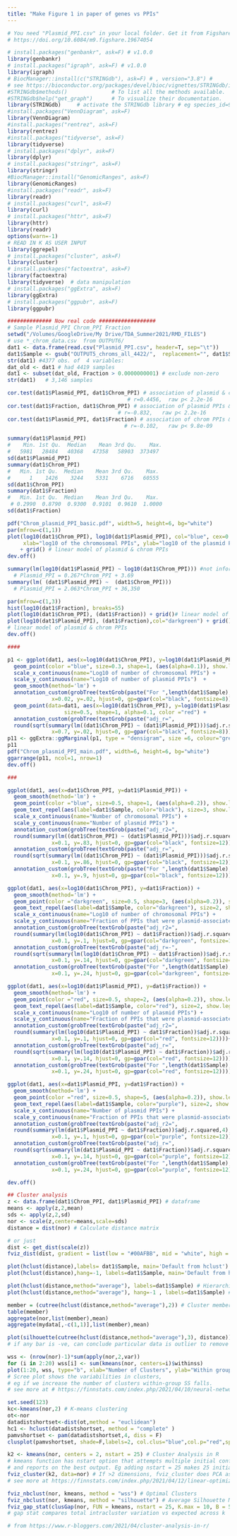 ```yaml
---
title: "Make Figure 1 in paper of genes vs PPIs"
---
```


```r
# You need "Plasmid_PPI.csv" in your local folder. Get it from Figshare doi:
# https://doi.org/10.6084/m9.figshare.19674054

# install.packages("genbankr", ask=F) # v1.0.0
library(genbankr)
# install.packages("igraph", ask=F) # v1.0.0
library(igraph)
# BiocManager::install(c("STRINGdb"), ask=F) # , version="3.8") #  
# see https://bioconductor.org/packages/devel/bioc/vignettes/STRINGdb/inst/doc/STRINGdb.pdf
#STRINGdb$methods()              # To list all the methods available.
#STRINGdb$help("get_graph")      # To visualize their documentation.
library(STRINGdb)     # activate the STRINGdb library # eg species_id=9606 is Homo sapiens 
#install.packages("VennDiagram", ask=F)
library(VennDiagram)
#install.packages("rentrez", ask=F)
library(rentrez)
#install.packages("tidyverse", ask=F)
library(tidyverse)
# install.packages("dplyr", ask=F)
library(dplyr)
# install.packages("stringr", ask=F)
library(stringr)
#BiocManager::install("GenomicRanges", ask=F)
library(GenomicRanges)
#install.packages("readr", ask=F)
library(readr)
# install.packages("curl", ask=F)
library(curl)
# install.packages("httr", ask=F)
library(httr)
library(readr)
options(warn=-1)
# READ IN K AS USER INPUT
library(ggrepel)
# install.packages("cluster", ask=F)
library(cluster)
# install.packages("factoextra", ask=F)
library(factoextra) 
library(tidyverse)  # data manipulation
# install.packages("ggExtra", ask=F)
library(ggExtra)
# install.packages("ggpubr", ask=F)
library(ggpubr)

############## Now real code ##################
# Sample Plasmid_PPI Chrom_PPI Fraction
setwd("/Volumes/GoogleDrive/My Drive/TDA_Summer2021/RMD_FILES")
# use *_chrom_data.csv  from OUTPUT6/
dat1 <- data.frame(read.csv("Plasmid_PPI.csv", header=T, sep="\t"))
dat1$Sample <- gsub("OUTPUT5_chroms_all_4422/",  replacement="", dat1$Sample)
str(dat1) #4377 obs. of  4 variables:
dat_old <- dat1 # had 4419 samples
dat1 <- subset(dat_old, Fraction > 0.0000000001) # exclude non-zero
str(dat1)   # 3,146 samples

cor.test(dat1$Plasmid_PPI, dat1$Chrom_PPI) # association of plasmid & chrom PPIs
                                      # r=0.4456,  raw p< 2.2e-16
cor.test(dat1$Fraction, dat1$Chrom_PPI) # association of plasmid PPIs & fraction plasmid
                                   # r=-0.832,   raw p< 2.2e-16
cor.test(dat1$Plasmid_PPI, dat1$Fraction) # association of chrom PPIs & fraction chrom
                                     # r=-0.102,   raw p< 9.8e-09

summary(dat1$Plasmid_PPI)
#    Min. 1st Qu.  Median    Mean 3rd Qu.    Max. 
#   5981   28484   40368   47358   58903  373497 
sd(dat1$Plasmid_PPI)
summary(dat1$Chrom_PPI)
#   Min. 1st Qu.  Median    Mean 3rd Qu.    Max. 
#      1    1426    3244    5331    6716   60555 
sd(dat1$Chrom_PPI)
summary(dat1$Fraction)
#   Min. 1st Qu.  Median    Mean 3rd Qu.    Max. 
 # 0.2990  0.8790  0.9300  0.9101  0.9610  1.0000
sd(dat1$Fraction)

pdf("Chrom_plasmid_PPI_basic.pdf", width=5, height=6, bg="white")
par(mfrow=c(1,1))
plot(log10(dat1$Chrom_PPI), log10(dat1$Plasmid_PPI), col="blue", cex=0.1,
     xlab="log10 of the chromosomal PPIs", ylab="log10 of the plasmid PPIs")
    + grid() # linear model of plasmid & chrom PPIs
dev.off()

summary(lm(log10(dat1$Plasmid_PPI) ~ log10(dat1$Chrom_PPI))) #not informative
  # Plasmid_PPI = 0.267*Chrom_PPI + 3.69
summary(lm( (dat1$Plasmid_PPI) ~  (dat1$Chrom_PPI)))
  # Plasmid_PPI = 2.063*Chrom_PPI + 36,350

par(mfrow=c(1,3))
hist(log10(dat1$Fraction), breaks=55)
plot(log10(dat1$Chrom_PPI), (dat1$Fraction)) + grid()# linear model of plasmid & chrom PPIs
plot(log10(dat1$Plasmid_PPI), (dat1$Fraction),col="darkgreen") + grid()
# linear model of plasmid & chrom PPIs
dev.off()

####

p1 <- ggplot(dat1, aes(x=log10(dat1$Chrom_PPI), y=log10(dat1$Plasmid_PPI))) +
  geom_point(color ="blue", size=0.3, shape=1, (aes(alpha=0.1)), show.legend=F) +
  scale_x_continuous(name="Log10 of number of chromosomal PPIs") +
  scale_y_continuous(name="Log10 of number of plasmid PPIs")  + 
  geom_smooth(method='lm') +
  annotation_custom(grobTree(textGrob(paste("For ",length(dat1$Sample)," bacterial samples",sep=""),
              x=0.02, y=.02, hjust=0, gp=gpar(col="black", fontsize=8)))) +
  geom_point(data=dat1, aes(x=log10(dat1$Chrom_PPI), y=log10(dat1$Plasmid_PPI)),
                  size=0.5, shape=1, alpha=0.1, color ="red") + 
  annotation_custom(grobTree(textGrob(paste("adj_r=",  
  round(sqrt(summary(lm((dat1$Chrom_PPI) ~ (dat1$Plasmid_PPI)))$adj.r.squared),3),sep=""),
              x=0.7, y=.02, hjust=0, gp=gpar(col="black", fontsize=8))))  
p11 <- ggExtra::ggMarginal(p1, type = "densigram", size =6, colour="grey", bins=50)
p11
pdf("Chrom_plasmid_PPI_main.pdf", width=6, height=6, bg="white")
ggarrange(p11, ncol=1, nrow=1)
dev.off()

###

ggplot(dat1, aes(x=dat1$Chrom_PPI, y=dat1$Plasmid_PPI)) + 
  geom_smooth(method='lm') +
  geom_point(color ="blue", size=0.5, shape=1, (aes(alpha=0.2)), show.legend=F) +
  geom_text_repel(aes(label=dat1$Sample, color="black"), size=3, show.legend=F) +  
  scale_x_continuous(name="Number of chromosomal PPIs") +
  scale_y_continuous(name="Number of plasmid PPIs") +
  annotation_custom(grobTree(textGrob(paste("adj_r2=",  
  round(summary(lm((dat1$Chrom_PPI) ~ (dat1$Plasmid_PPI)))$adj.r.squared,4),sep=""),
              x=0.1, y=.83, hjust=0, gp=gpar(col="black", fontsize=12))))+
  annotation_custom(grobTree(textGrob(paste("adj_r=",  
  round(sqrt(summary(lm((dat1$Chrom_PPI) ~ (dat1$Plasmid_PPI)))$adj.r.squared),4),sep=""),
              x=0.1, y=.86, hjust=0, gp=gpar(col="black", fontsize=12)))) +
  annotation_custom(grobTree(textGrob(paste("For ",length(dat1$Sample)," bacterial samples",sep=""),
              x=0.1, y=.9, hjust=0, gp=gpar(col="black", fontsize=12))))

ggplot(dat1, aes(x=log10(dat1$Chrom_PPI), y=dat1$Fraction)) + 
  geom_smooth(method='lm') +
  geom_point(color ="darkgreen", size=0.5, shape=3, (aes(alpha=0.2)), show.legend=F) +
  geom_text_repel(aes(label=dat1$Sample, color="darkgreen"), size=2, show.legend=F) +  
  scale_x_continuous(name="Log10 of number of chromosomal PPIs") +
  scale_y_continuous(name="Fraction of PPIs that were plasmid-associated", limits=c(0.55,1))+ 
  annotation_custom(grobTree(textGrob(paste("adj_r2=",  
  round(summary(lm(log10(dat1$Chrom_PPI) ~ dat1$Fraction))$adj.r.squared,4),sep=""),
              x=0.1, y=.1, hjust=0, gp=gpar(col="darkgreen", fontsize=12))))+
  annotation_custom(grobTree(textGrob(paste("adj_r=-",  
  round(sqrt(summary(lm(log10(dat1$Chrom_PPI) ~ dat1$Fraction))$adj.r.squared),4),sep=""),
              x=0.1, y=.14, hjust=0, gp=gpar(col="darkgreen", fontsize=12))))+
  annotation_custom(grobTree(textGrob(paste("For ",length(dat1$Sample)," bacterial samples",sep=""),
              x=0.1, y=.24, hjust=0, gp=gpar(col="darkgreen", fontsize=12))))

ggplot(dat1, aes(x=log10(dat1$Plasmid_PPI), y=dat1$Fraction)) + 
  geom_smooth(method='lm') +
  geom_point(color ="red", size=0.5, shape=2, (aes(alpha=0.2)), show.legend=F) +
  geom_text_repel(aes(label=dat1$Sample, color="red"), size=2, show.legend=F) +  
  scale_x_continuous(name="Log10 of number of plasmid PPIs") +
  scale_y_continuous(name="Fraction of PPIs that were plasmid-associated", limits=c(0.55,1))+ 
  annotation_custom(grobTree(textGrob(paste("adj_r2=",  
  round(summary(lm(log10(dat1$Plasmid_PPI) ~ dat1$Fraction))$adj.r.squared,4),sep=""),
              x=0.1, y=.1, hjust=0, gp=gpar(col="red", fontsize=12))))+
  annotation_custom(grobTree(textGrob(paste("adj_r=",  
  round(sqrt(summary(lm(log10(dat1$Plasmid_PPI) ~ dat1$Fraction))$adj.r.squared),4),sep=""),
              x=0.1, y=.14, hjust=0, gp=gpar(col="red", fontsize=12))))+
  annotation_custom(grobTree(textGrob(paste("For ",length(dat1$Sample)," bacterial samples",sep=""),
              x=0.1, y=.24, hjust=0, gp=gpar(col="red", fontsize=12))))

ggplot(dat1, aes(x=dat1$Plasmid_PPI, y=dat1$Fraction)) + 
  geom_smooth(method='lm') +
  geom_point(color ="red", size=0.5, shape=5, (aes(alpha=0.2)), show.legend=F) +
  geom_text_repel(aes(label=dat1$Sample, color="purple"), size=2, show.legend=F) +  
  scale_x_continuous(name="Number of plasmid PPIs") +
  scale_y_continuous(name="Fraction of PPIs that were plasmid-associated", limits=c(0.55,1))+ 
  annotation_custom(grobTree(textGrob(paste("adj_r2=",  
  round(summary(lm(dat1$Plasmid_PPI ~ dat1$Fraction))$adj.r.squared,4),sep=""),
              x=0.1, y=.1, hjust=0, gp=gpar(col="purple", fontsize=12)))) +
  annotation_custom(grobTree(textGrob(paste("adj_r=",  
  round(sqrt(summary(lm(dat1$Plasmid_PPI ~ dat1$Fraction))$adj.r.squared),4),sep=""),
              x=0.1, y=.14, hjust=0, gp=gpar(col="purple", fontsize=12))))+
  annotation_custom(grobTree(textGrob(paste("For ",length(dat1$Sample)," bacterial samples",sep=""),
              x=0.1, y=.24, hjust=0, gp=gpar(col="purple", fontsize=12))))

dev.off()

## Cluster analysis
z <- data.frame(dat1$Chrom_PPI, dat1$Plasmid_PPI) # dataframe
means <- apply(z,2,mean)
sds <- apply(z,2,sd)
nor <- scale(z,center=means,scale=sds)
distance = dist(nor) # Calculate distance matrix 

# or just
dist <- get_dist(scale(z))
fviz_dist(dist, gradient = list(low = "#00AFBB", mid = "white", high = "#FC4E07"))

plot(hclust(distance),labels= dat1$Sample, main='Default from hclust') # Hierarchical agglomerative clustering 
plot(hclust(distance),hang=-1, labels=dat1$Sample, main='Default from hclust')

plot(hclust(distance,method="average"), labels=dat1$Sample) # Hierarchical agglomerative clustering
plot(hclust(distance,method="average"), hang=-1 , labels=dat1$Sample) # using “average” linkage

member = (cutree(hclust(distance,method="average"),2)) # Cluster membership
table(member)
aggregate(nor,list(member),mean)
aggregate(mydata[,-c(1,1)],list(member),mean)

plot(silhouette(cutree(hclust(distance,method="average"),3), distance)) # Silhouette Plot
# if any bar is -ve, can conclude particular data is outlier to remove from our analysis

wss <- (nrow(nor)-1)*sum(apply(nor,2,var))
for (i in 2:20) wss[i] <- sum(kmeans(nor, centers=i)$withinss)
plot(1:20, wss, type="b", xlab="Number of Clusters", ylab="Within groups SS")
# Scree plot shows the variabilities in clusters,
# eg if we increase the number of clusters within-group SS falls.
# see more at # https://finnstats.com/index.php/2021/04/10/neural-network-in-r/

set.seed(123)
kc<-kmeans(nor,2) # K-means clustering
ot<-nor
datadistshortset<-dist(ot,method = "euclidean")
hc1 <- hclust(datadistshortset, method = "complete" )
pamvshortset <- pam(datadistshortset,4, diss = F)
clusplot(pamvshortset, shade=F,labels=2, col.clus="blue",col.p="red",span=F)

k2 <- kmeans(nor, centers = 2, nstart = 25) # Cluster Analysis in R
# kmeans function has nstart option that attempts multiple initial configurations
# and reports on the best output. Eg adding nstart = 25 makes 25 initial configurations.
fviz_cluster(k2, data=nor) # If >2 dimensions, fviz_cluster does PCA as PC1 vs PC2
# see more at https://finnstats.com/index.php/2021/04/12/linear-optimization-using-r/

fviz_nbclust(nor, kmeans, method = "wss") # Optimal Clusters
fviz_nbclust(nor, kmeans, method = "silhouette") # Average Silhouette Method
fviz_gap_stat(clusGap(nor, FUN = kmeans, nstart = 25, K.max = 10, B = 50))
# gap stat compares total intracluster variation vs expected across k 

# from https://www.r-bloggers.com/2021/04/cluster-analysis-in-r/
```





